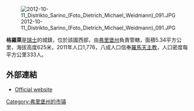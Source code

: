 [[Image:2012-10-11_Distrikto_Sarino_(Foto_Dietrich_Michael_Weidmann)_091.JPG|right]]

'''格羅萊'''是[[瑞士|瑞士]]的城鎮，位於該國西部，由[[弗里堡州|弗里堡州]]負責管轄，面積5.34平方公里，海拔高度625米，2011年人口1,776，八成人口信奉[[羅馬天主教|羅馬天主教]]，人口密度每平方公里333人。

==外部連結==
* [http://www.grolley.ch Official website] {{Wayback|url=http://www.grolley.ch/ |date=20090616231358 }} {{fr icon}}

{{Switzerland-geo-stub}}
[[Category:弗里堡州的市镇|Category:弗里堡州的市镇]]